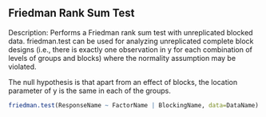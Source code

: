 
## Friedman Rank Sum Test
Description: Performs a Friedman rank sum test with unreplicated blocked data.
friedman.test can be used for analyzing unreplicated complete block designs (i.e., there is exactly one observation in y for each combination of levels of groups and blocks) where the normality assumption may be violated.

The null hypothesis is that apart from an effect of blocks, the location parameter of y is the same in each of the groups.


```r
friedman.test(ResponseName ~ FactorName | BlockingName, data=DataName)
```

